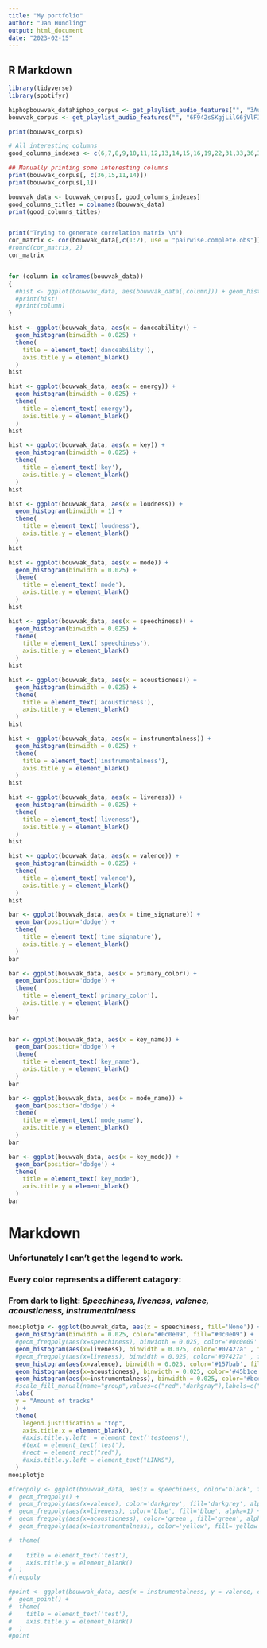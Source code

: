 ```yaml
---
title: "My portfolio"
author: "Jan Hundling"
output: html_document
date: "2023-02-15"
---
```

## R Markdown

```r
library(tidyverse)
library(spotifyr)
```

```r
hiphopbouwvak_datahiphop_corpus <- get_playlist_audio_features("", "3AuLdhxXjViJlSQAfcJpiM")
bouwvak_corpus <- get_playlist_audio_features("", "6F942sSKgjLilG6jVlFIcw")

print(bouwvak_corpus)

# All interesting columns
good_columns_indexes <- c(6,7,8,9,10,11,12,13,14,15,16,19,22,31,33,36,37,39,40,41,43,44,49,50,51,52,53,59,60,61)

## Manually printing some interesting columns 
print(bouwvak_corpus[, c(36,15,11,14)])
print(bouwvak_corpus[,1])

bouwvak_data <- bouwvak_corpus[, good_columns_indexes]
good_columns_titles = colnames(bouwvak_data)
print(good_columns_titles)


print("Trying to generate correlation matrix \n")
cor_matrix <- cor(bouwvak_data[,c(1:2), use = "pairwise.complete.obs"])
#round(cor_matrix, 2)
cor_matrix


for (column in colnames(bouwvak_data))
{
  #hist <- ggplot(bouwvak_data, aes(bouwvak_data[,column])) + geom_histogram(binwidth = 0.025)
  #print(hist)
  #print(column)
}
```

```r
hist <- ggplot(bouwvak_data, aes(x = danceability)) + 
  geom_histogram(binwidth = 0.025) +
  theme(
    title = element_text('danceability'),
    axis.title.y = element_blank()
  )
hist

hist <- ggplot(bouwvak_data, aes(x = energy)) + 
  geom_histogram(binwidth = 0.025) +
  theme(
    title = element_text('energy'),
    axis.title.y = element_blank()
  )
hist

hist <- ggplot(bouwvak_data, aes(x = key)) + 
  geom_histogram(binwidth = 0.025) +
  theme(
    title = element_text('key'),
    axis.title.y = element_blank()
  )
hist

hist <- ggplot(bouwvak_data, aes(x = loudness)) + 
  geom_histogram(binwidth = 1) +
  theme(
    title = element_text('loudness'),
    axis.title.y = element_blank()
  )
hist

hist <- ggplot(bouwvak_data, aes(x = mode)) + 
  geom_histogram(binwidth = 0.025) +
  theme(
    title = element_text('mode'),
    axis.title.y = element_blank()
  )
hist

hist <- ggplot(bouwvak_data, aes(x = speechiness)) + 
  geom_histogram(binwidth = 0.025) +
  theme(
    title = element_text('speechiness'),
    axis.title.y = element_blank()
  )
hist

hist <- ggplot(bouwvak_data, aes(x = acousticness)) + 
  geom_histogram(binwidth = 0.025) +
  theme(
    title = element_text('acousticness'),
    axis.title.y = element_blank()
  )
hist

hist <- ggplot(bouwvak_data, aes(x = instrumentalness)) + 
  geom_histogram(binwidth = 0.025) +
  theme(
    title = element_text('instrumentalness'),
    axis.title.y = element_blank()
  )
hist

hist <- ggplot(bouwvak_data, aes(x = liveness)) + 
  geom_histogram(binwidth = 0.025) +
  theme(
    title = element_text('liveness'),
    axis.title.y = element_blank()
  )
hist

hist <- ggplot(bouwvak_data, aes(x = valence)) + 
  geom_histogram(binwidth = 0.025) +
  theme(
    title = element_text('valence'),
    axis.title.y = element_blank()
  )
hist

bar <- ggplot(bouwvak_data, aes(x = time_signature)) + 
  geom_bar(position='dodge') +
  theme(
    title = element_text('time_signature'),
    axis.title.y = element_blank()
  )
bar

bar <- ggplot(bouwvak_data, aes(x = primary_color)) + 
  geom_bar(position='dodge') +
  theme(
    title = element_text('primary_color'),
    axis.title.y = element_blank()
  )
bar

 
bar <- ggplot(bouwvak_data, aes(x = key_name)) + 
  geom_bar(position='dodge') +
  theme(
    title = element_text('key_name'),
    axis.title.y = element_blank()
  )
bar

bar <- ggplot(bouwvak_data, aes(x = mode_name)) + 
  geom_bar(position='dodge') +
  theme(
    title = element_text('mode_name'),
    axis.title.y = element_blank()
  )
bar

bar <- ggplot(bouwvak_data, aes(x = key_mode)) + 
  geom_bar(position='dodge') +
  theme(
    title = element_text('key_mode'),
    axis.title.y = element_blank()
  )
bar

```


# Markdown
### Unfortunately I can't get the legend to work.
### Every color represents a different catagory:
### From dark to light: *Speechiness, liveness, valence, acousticness, instrumentalness*

```r
mooiplotje <- ggplot(bouwvak_data, aes(x = speechiness, fill='None')) + 
  geom_histogram(binwidth = 0.025, color="#0c0e09", fill="#0c0e09") +
  #geom_freqpoly(aes(x=speechiness), binwidth = 0.025, color='#0c0e09' , fill='#0c0e09', alpha=.9) +
  geom_histogram(aes(x=liveness), binwidth = 0.025, color='#07427a' , fill='#07427a', alpha=.9) +
  #geom_freqpoly(aes(x=liveness), binwidth = 0.025, color='#07427a' , fill='#07427a', alpha=.9) +
  geom_histogram(aes(x=valence), binwidth = 0.025, color='#157bab', fill='#157bab', alpha=.9) +
  geom_histogram(aes(x=acousticness), binwidth = 0.025, color='#45b1ce', fill='#45b1ce', alpha=.8) +
  geom_histogram(aes(x=instrumentalness), binwidth = 0.025, color='#bce3e8', fill='#bce3e8', alpha=.8) +
  #scale_fill_manual(name="group",values=c("red","darkgray"),labels=c("a","b")) +
  labs(
  y = "Amount of tracks"
  ) + 
  theme(
    legend.justification = "top",
    axis.title.x = element_blank(),
    #axis.title.y.left  = element_text('testeens'),
    #text = element_text('test'),
    #rect = element_rect("red"),
    #axis.title.y.left = element_text("LINKS"),
  )
mooiplotje

#freqpoly <- ggplot(bouwvak_data, aes(x = speechiness, color='black', fill='black')) + 
#  geom_freqpoly() +
#  geom_freqpoly(aes(x=valence), color='darkgrey', fill='darkgrey', alpha=1) +
#  geom_freqpoly(aes(x=liveness), color='blue', fill='blue', alpha=1) +
#  geom_freqpoly(aes(x=acousticness), color='green', fill='green', alpha=1) +
#  geom_freqpoly(aes(x=instrumentalness), color='yellow', fill='yellow', alpha=1) +

#  theme(
    
#    title = element_text('test'),
#    axis.title.y = element_blank()
#  )
#freqpoly

#point <- ggplot(bouwvak_data, aes(x = instrumentalness, y = valence, color='red', fill='red')) + 
#  geom_point() +
#  theme(
#    title = element_text('test'),
#    axis.title.y = element_blank()
#  )
#point


```



